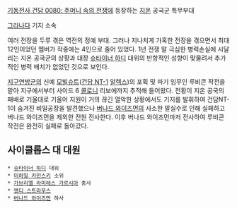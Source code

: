 [[기동전사 건담 0080: 주머니 속의 전쟁]]에 등장하는 [[지온]] 공국군 특무부대

[[그라나다]] 기지 소속

여러 전장을 두루 겪은 역전의 정예 부대. 그러나 지나치게 가혹한 전장을 겪으면서 최대 12인이었던 멤버가 작중에는 4인으로 줄어 있었다. 1년 전쟁 말 극심한 병력손실에 시달리는 지온 공국군의 상황과 대장 [[슈타이너 하디]] 대위의 반항적인 성향이 맞물려서 추가적인 병력 배치가 없었던 것으로 보인다.

[[지구연방군]]의 신예 [[모빌슈트]]([[건담 NT-1]] [[알렉스]])의 포획 및 파기 임무인 루비콘 작전을 맡아 지구에서부터 사이드 6 [[콜로니]] 리보에까지 추적해 들어왔다. 전황이 지온 공국의 패배로 기울대로 기울어 지원이 거의 끊긴 열악한 상황에서도 기지를 발휘하여 건담NT-1이 숨겨진 비밀공장을 발견했으나 [[버나드 와이즈먼]]의 사소한 말실수로 인해 실패하고 버나드 와이즈먼을 제외한 전원 전사한다.
이후 버나드 와이즈먼마저 전사하여 루비콘 작전은 완전히 실패로 돌아갔다.


== 사이클롭스 대 대원 ==
 * [[슈타이너 하디]] 대위
 * [[미하일 카민스키]] 소위
 * [[가브리엘 라미레스 가르시아]] 중사
 * [[앤디 스트라우스]]
 * [[버나드 와이즈먼]] 하사
